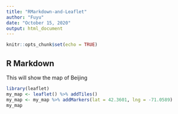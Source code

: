 ```yaml
---
title: "RMarkdown-and-Leaflet"
author: "Fuyu"
date: "October 15, 2020"
output: html_document
---
```


```r
knitr::opts_chunk$set(echo = TRUE)
```

## R Markdown

This will show the map of Beijing

```r
library(leaflet)
my_map <- leaflet() %>% addTiles()
my_map <- my_map %>% addMarkers(lat = 42.3601, lng = -71.0589)
my_map

```
